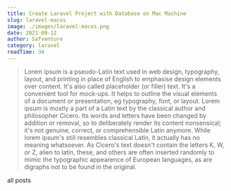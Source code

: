```yaml
---
title: Create Laravel Project with Database on Mac Machine
slug: laravel-macos
image: ./images/laravel-macos.png
date: 2021-09-12
author: Safventure
category: laravel
readTime: 34
---
```



<blockquote>
 Lorem ipsum is a pseudo-Latin text used in web design, typography, layout, and printing in place of English to emphasise design elements over content. It's also called placeholder (or filler) text. It's a convenient tool for mock-ups. It helps to outline the visual elements of a document or presentation, eg typography, font, or layout. Lorem ipsum is mostly a part of a Latin text by the classical author and philosopher Cicero. Its words and letters have been changed by addition or removal, so to deliberately render its content nonsensical; it's not genuine, correct, or comprehensible Latin anymore. While lorem ipsum's still resembles classical Latin, it actually has no meaning whatsoever. As Cicero's text doesn't contain the letters K, W, or Z, alien to latin, these, and others are often inserted randomly to mimic the typographic appearence of European languages, as are digraphs not to be found in the original.
</blockquote>


<Link to="/posts" className="btn center-btn">
  all posts
</Link>
